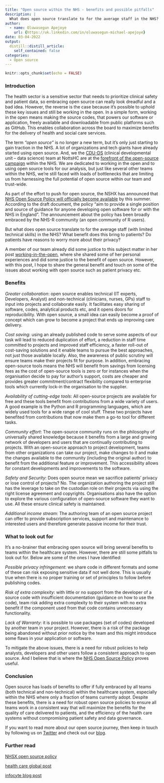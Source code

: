 ```yaml
---
title: "Open source within the NHS - benefits and possible pitfalls"
description: |
  What does open source translate to for the average staff in the NHS? What benefit does this bring to patients? Do patients have reasons to worry more about their privacy?
author:
  - name: Oluwasegun Apejoye
    url: {https://uk.linkedin.com/in/oluwasegun-michael-apejoye}
date: 03-04-2022
output:
  distill::distill_article:
    self_contained: false
categories:
  - Open source    
---
```


```r
knitr::opts_chunk$set(echo = FALSE)
```

### Introduction  

The health sector is a sensitive sector that needs to prioritize clinical safety and patient data, so embracing open source can really look dreadful and a bad idea. However, the reverse is the case because it's possible to uphold these key issues and still be working in the open. In a simple form, working in the open means making the source codes, that powers our software or application, freely available and downloadable from public platforms such as GitHub. This enables collaboration across the board to maximize benefits for the delivery of health and social care services.  

The term _"open source"_ is no longer a new term, but it's only just starting to gain traction in the NHS. A lot of organizations and tech giants have already started using open source. And, we the [CDU-DS](https://github.com/CDU-data-science-team) (clinical developmental unit – data science) team at NottsHC are at the [forefront of the open-source campaign](https://cdu-data-science-team.github.io/team-blog/posts/2021-02-27-working-in-the-open/) within the NHS. We are dedicated to working in the open and to using open source tools for our analysis, but just like several other teams within the NHS, we're still faced with loads of bottlenecks that are limiting us from harnessing the full potential of open source within our team and trust-wide.

As part of the effort to push for open source, the NSHX has announced that [NHS Open Source Policy will officially become available](open-source-policy/open-source-policy.md at main · nhsx/open-source-policy · GitHub) by this summer. According to the draft document, the policy “aim to provide a single position and source of guidance for anyone developing open software for or with the NHS in England”. The announcement about the policy has been broadly embraced by the NHS-R community (an open community of R users). 

But what does open source translate to for the average staff (with limited technical skills) in the NHS? What benefit does this bring to patients? Do patients have reasons to worry more about their privacy? 

A member of our team already did some justice to this subject matter in her post [working-in-the-open](https://cdu-data-science-team.github.io/team-blog/posts/2021-02-27-working-in-the-open/), where she shared some of her personal experiences and did some justice to the benefit of open source. However, with this post, I hope to share the general benefit and touch on some of the issues about working with open source such as patient privacy etc. 

### Benefits

_Greater collaboration_: open source enables technical (IT experts, Developers, Analyst) and non-technical (clinicians, nurses, GPs) staff to input into projects and collaborate easily. It facilitates easy sharing of software, codes, analytical products etc, and it opens doors for reproducibility. With open source, a small idea can easily become a proof of concept which can grow to become a project that ends up improving care delivery. 

_Cost saving_: using an already published code to serve some aspects of our task will lead to reduced duplication of effort, a reduction in staff time committed to projects and improved staff efficiency, a faster roll-out of cost-saving solutions and it enable teams to pursue the best approaches, not just those available locally.  Also, the awareness of public scrutiny will ensure teams make their projects fit for purpose. In addition, embracing open-source tools means the NHS will benefit from savings from licensing fees as the cost of open-source tools is zero or for instances when the  organisation decide to pay for author's support, costs are cheaper and provides greater commitment/contract flexibility compared to enterprise tools which currently lock-in the organisation to the supplier. 

_Availability of cutting-edge tools_: All open-source projects are available for free and these tools benefit from contributions from a wide variety of users. A good example is the Python and R programming languages, which are widely used tools for a wide range of cool stuff. These two projects have benefited from contributions that now make them a go-to tool for different tasks. 

_Community effort_: The open-source community runs on the philosophy of universally shared knowledge because it benefits from a large and growing network of developers and users that are continually contributing to projects. With an open-source approach to project development, teams from other organizations can take our project, make changes to it and make the changes available to the community (including the original author) to benefit from the additional feature or improvement. This accessibility allows for constant developments and improvements to the software. 

_Safety and Security_: Does open source mean we sacrifice patients' privacy or lose control of projects? No. The organization authoring the project still has the leverage to take on the custodian role on their projects via using the right license agreement and copyrights. Organisations also have the option to explore the various configuration of open-source software they want to use. All these ensure clinical safety is maintained.  

_Additional income stream_: The authoring team of an open source project can offer to provide subscription services, support and maintenance to interested users and therefore generate passive income for their trust. 
 

### What to look out for 

It's a no-brainer that embracing open source will bring several benefits to teams within the healthcare system. However, there are still some pitfalls to look out for. Below are some of the ones I have identified: 

_Possible privacy infringement_: we share code in different formats and some of these can risk exposing sensitive data if not well done. This is usually true when there is no proper training or set of principles to follow before publishing codes. 

_Risk of extra complexity_: with little or no support from the developer of a source code with insufficient documentation (guidance on how to use the code), team risk adding extra complexity to their system with no extra benefit if the component used from that code contains unnecessary functionality. 

_Lack of Warranty_: it is possible to use packages (set of codes) developed by another team in your project. However, there is a risk of the package being abandoned without prior notice by the team and this might introduce some flaws in your application or software. 


To mitigate the above issues, there is a need for robust policies to help analysts, developers and other users follow a consistent approach to open source. And I believe that is where the [NHS Open Source Policy](GitHub - nhsx/open-source-policy: Open Source Policy development for the NHS) proves useful. 

### Conclusion  

Open source has loads of benefits to offer if fully embraced by all teams (both technical and non-technical) within the healthcare system, especially within the NHS where only a fraction of teams currently adopt. Despite these benefits, there is a need for robust open source policies to ensure all teams work in a consistent way that will maximize the benefits for the quality of care delivered to patients, and the efficiency of the health care systems without compromising patient safety and data governance.


If you want to read more about our open source journey, then keep in touch by following us on [Twitter](https://twitter.com/DataScienceNott) and check out our [blog](https://cdu-data-science-team.github.io/team-blog/). 

### Further read 

[NHSX open source policy](open-source-policy/open-source-policy.md at main · nhsx/open-source-policy · GitHub) 

[health care global post](https://healthcareglobal.com/technology-and-ai/nhs-technology-being-open-open-source)

[infocyte blog post](https://www.infocyte.com/blog/2019/06/18/7-risks-posed-by-open-source-software-and-how-to-defend-yourself/) 